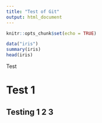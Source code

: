 ```yaml
---
title: "Test of Git"
output: html_document
---
```


```r
knitr::opts_chunk$set(echo = TRUE)
```

```r
data("iris")
summary(iris)
head(iris)
```

Test
 
# Test 1

## Testing 1 2 3

